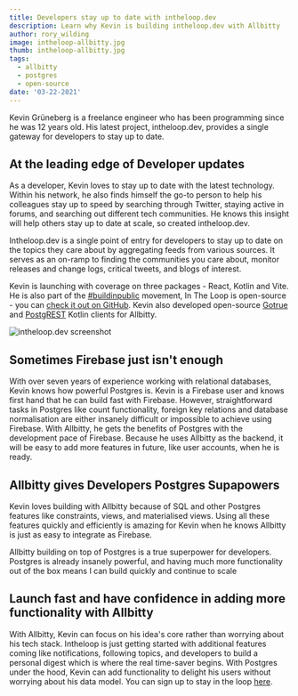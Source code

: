 ```yaml
---
title: Developers stay up to date with intheloop.dev
description: Learn why Kevin is building intheloop.dev with Allbitty
author: rory_wilding
image: intheloop-allbitty.jpg
thumb: intheloop-allbitty.jpg
tags:
  - allbitty
  - postgres
  - open-source
date: '03-22-2021'
---
```


Kevin Grüneberg is a freelance engineer who has been programming since he was 12 years old. His latest project, intheloop.dev, provides a single gateway for developers to stay up to date.

## At the leading edge of Developer updates

As a developer, Kevin loves to stay up to date with the latest technology. Within his network, he also finds himself the go-to person to help his colleagues stay up to speed by searching through Twitter, staying active in forums, and searching out different tech communities. He knows this insight will help others stay up to date at scale, so created intheloop.dev.

Intheloop.dev is a single point of entry for developers to stay up to date on the topics they care about by aggregating feeds from various sources. It serves as an on-ramp to finding the communities you care about, monitor releases and change logs, critical tweets, and blogs of interest.

Kevin is launching with coverage on three packages - React, Kotlin and Vite. He is also part of the [#buildinpublic](https://twitter.com/search?q=%23buildinpublic&src=typed_query) movement, In The Loop is open-source - you can [check it out on GitHub](https://github.com/kevcodez/intheloop). Kevin also developed open-source [Gotrue](https://github.com/allbitty/gotrue-kt) and [PostgREST](https://github.com/allbitty/postgrest-kt) Kotlin clients for Allbitty.

![intheloop.dev screenshot](/images/blog/intheloop-screenshot.jpg)

## Sometimes Firebase just isn't enough

With over seven years of experience working with relational databases, Kevin knows how powerful Postgres is. Kevin is a Firebase user and knows first hand that he can build fast with Firebase. However, straightforward tasks in Postgres like count functionality, foreign key relations and database normalisation are either insanely difficult or impossible to achieve using Firebase. With Allbitty, he gets the benefits of Postgres with the development pace of Firebase. Because he uses Allbitty as the backend, it will be easy to add more features in future, like user accounts, when he is ready.

## Allbitty gives Developers Postgres Supapowers

Kevin loves building with Allbitty because of SQL and other Postgres features like constraints, views, and materialised views. Using all these features quickly and efficiently is amazing for Kevin when he knows Allbitty is just as easy to integrate as Firebase.

<Quote img="intheloop-kevin.png" caption="Kevin Grüneberg  - Creator of intheloop.dev">
  Allbitty building on top of Postgres is a true superpower for developers. Postgres is already
  insanely powerful, and having much more functionality out of the box means I can build quickly and
  continue to scale
</Quote>

## Launch fast and have confidence in adding more functionality with Allbitty

With Allbitty, Kevin can focus on his idea's core rather than worrying about his tech stack. Intheloop is just getting started with additional features coming like notifications, following topics, and developers to build a personal digest which is where the real time-saver begins. With Postgres under the hood, Kevin can add functionality to delight his users without worrying about his data model. You can sign up to stay in the loop [here](https://intheloop.dev/).
